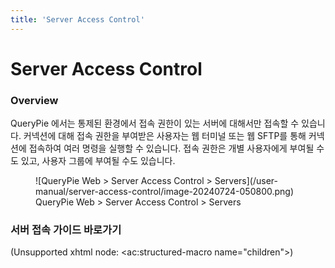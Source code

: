 ```yaml
---
title: 'Server Access Control'
---
```


# Server Access Control

### Overview

QueryPie 에서는 통제된 환경에서 접속 권한이 있는 서버에 대해서만 접속할 수 있습니다. 커넥션에 대해 접속 권한을 부여받은 사용자는 웹 터미널 또는 웹 SFTP를 통해 커넥션에 접속하여 여러 명령을 실행할 수 있습니다. 접속 권한은 개별 사용자에게 부여될 수도 있고, 사용자 그룹에 부여될 수도 있습니다.

<figure data-layout="center" data-align="center">
![QueryPie Web &gt; Server Access Control &gt; Servers](/user-manual/server-access-control/image-20240724-050800.png)
<figcaption>
QueryPie Web &gt; Server Access Control &gt; Servers
</figcaption>
</figure>


### 서버 접속 가이드 바로가기

(Unsupported xhtml node: &lt;ac:structured-macro name="children"&gt;)
